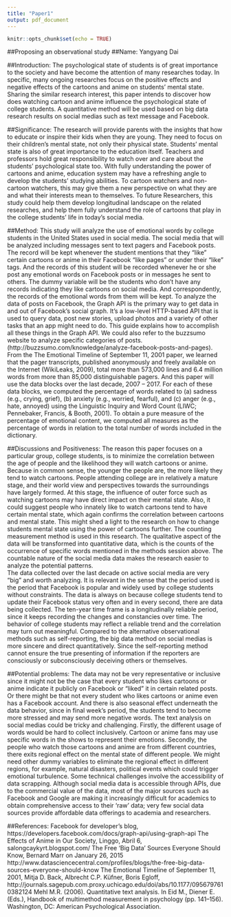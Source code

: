 ```yaml
---
title: "Paper1"
output: pdf_document
---
```


```r
knitr::opts_chunk$set(echo = TRUE)
```

##Proposing an observational study 
##Name: Yangyang Dai

##Introduction:
The psychological state of students is of great importance to the society and have become the attention of many researches today. In specific, many ongoing researches focus on the positive effects and negative effects of the cartoons and anime on students’ mental state. Sharing the similar research interest, this paper intends to discover how does watching cartoon and anime influence the psychological state of college students.  A quantitative method will be used based on big data research results on social medias such as text message and Facebook.  

##Significance:
The research will provide parents with the insights that how to educate or inspire their kids when they are young. They need to focus on their children’s mental state, not only their physical state.
Students’ mental state is also of great importance to the education itself. Teachers and professors hold great responsibility to watch over and care about the students’ psychological state too. With fully understanding the power of cartoons and anime, education system may have a refreshing angle to develop the students’ studying abilities. 
To cartoon watchers and non-cartoon watchers, this may give them a new perspective on what they are and what their interests mean to themselves.
To future Researchers, this study could help them develop longitudinal landscape on the related researches, and help them fully understand the role of cartoons that play in the college students’ life in today’s social media. 

##Method:
This study will analyze the use of emotional words by college students in the United States used in social media. The social media that will be analyzed including messages sent to text pagers and Facebook posts. The record will be kept whenever the student mentions that they “like” certain cartoons or anime in their Facebook “like pages” or under their “like” tags. And the records of this student will be recorded whenever he or she post any emotional words on Facebook posts or in messages he sent to others. The dummy variable will be the students who don’t have any records indicating they like cartoons on social media. And correspondently, the records of the emotional words from them will be kept. 
To analyze the data of posts on Facebook, the Graph API is the primary way to get data in and out of Facebook's social graph. It's a low-level HTTP-based API that is used to query data, post new stories, upload photos and a variety of other tasks that an app might need to do. This guide explains how to accomplish all these things in the Graph API. We could also refer to the buzzsumo website to analyze specific categories of posts. (http://buzzsumo.com/knowledge/analyze-facebook-posts-and-pages). From the The Emotional Timeline of September 11, 2001 paper, we learned that the pager transcripts, published anonymously and freely available on the Internet (WikiLeaks, 2009), total more than 573,000 lines and 6.4 million words from more than 85,000 distinguishable pagers. And this paper will use the data blocks over the last decade, 2007 – 2017. For each of these data blocks, we computed the percentage of words related to (a) sadness (e.g., crying, grief), (b) anxiety (e.g., worried, fearful), and (c) anger (e.g., hate, annoyed) using the Linguistic Inquiry and Word Count (LIWC; Pennebaker, Francis, & Booth, 2001). To obtain a pure measure of the percentage of emotional content, we computed all measures as the percentage of words in relation to the total number of words included in the dictionary. 

##Discussions and Positiveness:
The reason this paper focuses on a particular group, college students, is to minimize the correlation between the age of people and the likelihood they will watch cartoons or anime. Because in common sense, the younger the people are, the more likely they tend to watch cartoons. People attending college are in relatively a mature stage, and their world view and perspectives towards the surroundings have largely formed. At this stage, the influence of outer force such as watching cartoons may have direct impact on their mental state. Also, it could suggest people who innately like to watch cartoons tend to have certain mental state, which again confirms the correlation between cartoons and mental state. This might shed a light to the research on how to change students mental state using the power of cartoons further. 
The counting measurement method is used in this research. The qualitative aspect of the data will be transformed into quantitative data, which is the counts of the occurrence of specific words mentioned in the methods session above. The countable nature of the social media data makes the research easier to analyze the potential patterns.  
The data collected over the last decade on active social media are very “big” and worth analyzing. It is relevant in the sense that the period used is the period that Facebook is popular and widely used by college students without constraints. 
The data is always on because college students tend to update their Facebook status very often and in every second, there are data being collected. 
The ten-year time frame is a longitudinally reliable period, since it keeps recording the changes and constancies over time.  The behavior of college students may reflect a reliable trend and the correlation may turn out meaningful.
Compared to the alternative observational methods such as self-reporting, the big data method on social medias is more sincere and direct quantitatively. Since the self-reporting method cannot ensure the true presenting of information if the reporters are consciously or subconsciously deceiving others or themselves. 

##Potential problems:
The data may not be very representative or inclusive since it might not be the case that every student who likes cartoons or anime indicate it publicly on Facebook or “liked” it in certain related posts. Or there might be that not every student who likes cartoons or anime even has a Facebook account. And there is also seasonal effect underneath the data behavior, since in final week’s period, the students tend to become more stressed and may send more negative words. 
The text analysis on social medias could be tricky and challenging. Firstly, the different usage of words would be hard to collect inclusively. Cartoon or anime fans may use specific words in the shows to represent their emotions. Secondly, the people who watch those cartoons and anime are from different countries, there exits regional effect on the mental state of different people. We might need other dummy variables to eliminate the regional effect in different regions, for example, natural disasters, political events which could trigger emotional turbulence. 
Some technical challenges involve the accessibility of data scrapping. Although social media data is accessible through APIs, due to the commercial value of the data, most of the major sources such as Facebook and Google are making it increasingly difficult for academics to obtain comprehensive access to their ‘raw’ data; very few social data sources provide affordable data offerings to academia and researchers.

##References:
Facebook for developer’s blog, https://developers.facebook.com/docs/graph-api/using-graph-api
The Effects of Anime in Our Society, Linggo, Abril 6, salongcaykyrt.blogspot.com/
The Free 'Big Data' Sources Everyone Should Know, Bernard Marr on January 26, 2015 http://www.datasciencecentral.com/profiles/blogs/the-free-big-data-sources-everyone-should-know
The Emotional Timeline of September 11, 2001, Mitja D. Back, Albrecht C.P. Küfner, Boris Egloff, http://journals.sagepub.com.proxy.uchicago.edu/doi/abs/10.1177/0956797610382124
Mehl M.R. (2006). Quantitative text analysis. In Eid M., Diener E. (Eds.), Handbook of multimethod measurement in psychology (pp. 141–156). Washington, DC: American Psychological Association.



